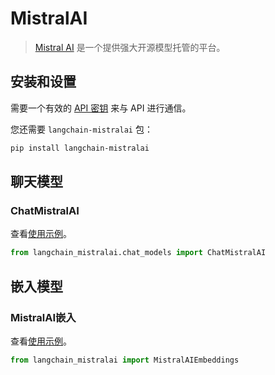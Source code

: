 # MistralAI

>[Mistral AI](https://docs.mistral.ai/api/) 是一个提供强大开源模型托管的平台。


## 安装和设置

需要一个有效的 [API 密钥](https://console.mistral.ai/users/api-keys/) 来与 API 进行通信。

您还需要 `langchain-mistralai` 包：

```bash
pip install langchain-mistralai
```

## 聊天模型

### ChatMistralAI

查看[使用示例](/docs/integrations/chat/mistralai)。

```python
from langchain_mistralai.chat_models import ChatMistralAI
```

## 嵌入模型

### MistralAI嵌入

查看[使用示例](/docs/integrations/text_embedding/mistralai)。

```python
from langchain_mistralai import MistralAIEmbeddings
```
